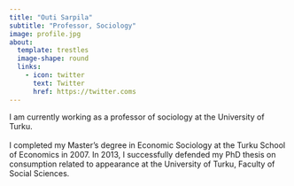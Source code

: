 ```yaml
---
title: "Outi Sarpila"
subtitle: "Professor, Sociology"
image: profile.jpg
about:
  template: trestles
  image-shape: round
  links:
    - icon: twitter
      text: Twitter
      href: https://twitter.coms
---
```


I am currently working as a professor of sociology at the University of Turku. \
\
I completed my Master's degree in Economic Sociology at the Turku School of Economics in 2007. In 2013, I successfully defended my PhD thesis on consumption related to appearance at the University of Turku, Faculty of Social Sciences.
